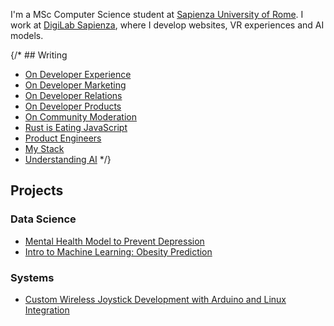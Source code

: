 
<NameTransition />

I'm a MSc Computer Science student at [Sapienza University of Rome](/studies). I work at [DigiLab Sapienza](/work), where I develop websites, VR experiences and AI models.

{/* ## Writing

- [On Developer Experience](/n/dx)
- [On Developer Marketing](/n/developer-marketing)
- [On Developer Relations](/n/devrel)
- [On Developer Products](/n/devtools)
- [On Community Moderation](/n/moderation)
- [Rust is Eating JavaScript](/n/rust)
- [Product Engineers](/n/product-engineers)
- [My Stack](/n/stack)
- [Understanding AI](/n/ai) */}

## Projects

### Data Science
- [Mental Health Model to Prevent Depression](/fds_report.pdf)
- [Intro to Machine Learning: Obesity Prediction](/n/obesity-prediction)

### Systems
- [Custom Wireless Joystick Development with Arduino and Linux Integration](/bachelor_thesis.pdf)
